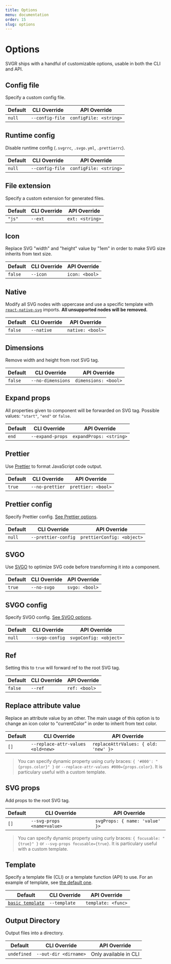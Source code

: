 ```yaml
---
title: Options
menu: documentation
order: 15
slug: options
---
```


# Options

SVGR ships with a handful of customizable options, usable in both the CLI and
API.

## Config file

Specify a custom config file.

| Default | CLI Override    | API Override           |
| ------- | --------------- | ---------------------- |
| `null`  | `--config-file` | `configFile: <string>` |

## Runtime config

Disable runtime config (`.svgrrc`, `.svgo.yml`, `.prettierrc`).

| Default | CLI Override    | API Override           |
| ------- | --------------- | ---------------------- |
| `null`  | `--config-file` | `configFile: <string>` |

## File extension

Specify a custom extension for generated files.

| Default | CLI Override | API Override    |
| ------- | ------------ | --------------- |
| `"js"`  | `--ext`      | `ext: <string>` |

## Icon

Replace SVG "width" and "height" value by "1em" in order to make SVG size
inherits from text size.

| Default | CLI Override | API Override   |
| ------- | ------------ | -------------- |
| `false` | `--icon`     | `icon: <bool>` |

## Native

Modify all SVG nodes with uppercase and use a specific template with
[`react-native-svg`](https://github.com/react-native-community/react-native-svg) imports. **All unsupported nodes will be removed.**

| Default | CLI Override | API Override     |
| ------- | ------------ | ---------------- |
| `false` | `--native`   | `native: <bool>` |

## Dimensions

Remove width and height from root SVG tag.

| Default | CLI Override      | API Override         |
| ------- | ----------------- | -------------------- |
| `false` | `--no-dimensions` | `dimensions: <bool>` |

## Expand props

All properties given to component will be forwarded on SVG tag. Possible values: `"start"`, `"end"` or `false`.

| Default | CLI Override     | API Override            |
| ------- | ---------------- | ----------------------- |
| `end`   | `--expand-props` | `expandProps: <string>` |

## Prettier

Use [Prettier](https://github.com/prettier/prettier) to format JavaScript code
output.

| Default | CLI Override    | API Override       |
| ------- | --------------- | ------------------ |
| `true`  | `--no-prettier` | `prettier: <bool>` |

## Prettier config

Specify Prettier config. [See Prettier options](https://prettier.io/docs/en/options.html).

| Default | CLI Override        | API Override               |
| ------- | ------------------- | -------------------------- |
| `null`  | `--prettier-config` | `prettierConfig: <object>` |

## SVGO

Use [SVGO](https://github.com/svg/svgo/) to optimize SVG code before
transforming it into a component.

| Default | CLI Override | API Override   |
| ------- | ------------ | -------------- |
| `true`  | `--no-svgo`  | `svgo: <bool>` |

## SVGO config

Specify SVGO config. [See SVGO options](https://gist.github.com/pladaria/69321af86ce165c2c1fc1c718b098dd0).

| Default | CLI Override    | API Override           |
| ------- | --------------- | ---------------------- |
| `null`  | `--svgo-config` | `svgoConfig: <object>` |

## Ref

Setting this to `true` will forward ref to the root SVG tag.

| Default | CLI Override | API Override  |
| ------- | ------------ | ------------- |
| `false` | `--ref`      | `ref: <bool>` |

## Replace attribute value

Replace an attribute value by an other. The main usage of this option is to
change an icon color to "currentColor" in order to inherit from text color.

| Default | CLI Override                      | API Override                         |
| ------- | --------------------------------- | ------------------------------------ |
| `[]`    | `--replace-attr-values <old=new>` | `replaceAttrValues: { old: 'new' }>` |

> You can specify dynamic property using curly braces: `{ '#000': "{props.color}" }` or `--replace-attr-values #000={props.color}`. It is particulary useful with a custom template.

## SVG props

Add props to the root SVG tag.

| Default | CLI Override               | API Override                   |
| ------- | -------------------------- | ------------------------------ |
| `[]`    | `--svg-props <name=value>` | `svgProps: { name: 'value' }>` |

> You can specify dynamic property using curly braces: `{ focusable: "{true}" }` or `--svg-props focusable={true}`. It is particulary useful with a custom template.

## Template

Specify a template file (CLI) or a template function (API) to use. For an
example of template, see [the default one](packages/babel-plugin-transform-svg-component/src/index.js).

| Default                                                                        | CLI Override | API Override       |
| ------------------------------------------------------------------------------ | ------------ | ------------------ |
| [`basic template`](packages/babel-plugin-transform-svg-component/src/index.js) | `--template` | `template: <func>` |

## Output Directory

Output files into a directory.

| Default     | CLI Override          | API Override          |
| ----------- | --------------------- | --------------------- |
| `undefined` | `--out-dir <dirname>` | Only available in CLI |
